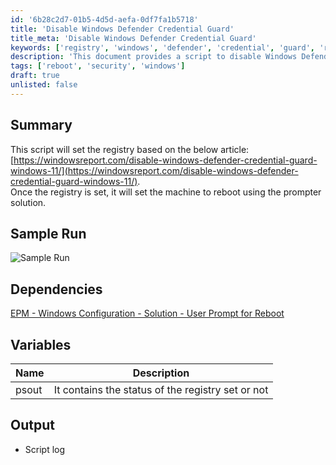 ```yaml
---
id: '6b28c2d7-01b5-4d5d-aefa-0df7fa1b5718'
title: 'Disable Windows Defender Credential Guard'
title_meta: 'Disable Windows Defender Credential Guard'
keywords: ['registry', 'windows', 'defender', 'credential', 'guard', 'reboot']
description: 'This document provides a script to disable Windows Defender Credential Guard by modifying the registry settings as outlined in a referenced article. It includes a sample run, dependencies, and variable descriptions, ensuring a comprehensive understanding of the script operation and its output.'
tags: ['reboot', 'security', 'windows']
draft: true
unlisted: false
---
```

## Summary

This script will set the registry based on the below article:  
[https://windowsreport.com/disable-windows-defender-credential-guard-windows-11/](https://windowsreport.com/disable-windows-defender-credential-guard-windows-11/).  
Once the registry is set, it will set the machine to reboot using the prompter solution.

## Sample Run

![Sample Run](../../static/img/Disable-Virtualization-based-security/image_1.png)

## Dependencies

[EPM - Windows Configuration - Solution - User Prompt for Reboot](https://proval.itglue.com/DOC-5078775-9088563)

## Variables

| Name  | Description                                    |
|-------|------------------------------------------------|
| psout | It contains the status of the registry set or not |

## Output

- Script log













